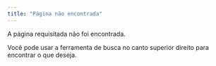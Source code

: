 ```yaml
---
title: "Página não encontrada"
---
```


A página requisitada não foi encontrada.

Você pode usar a ferramenta de busca no canto superior direito para encontrar o que deseja.
